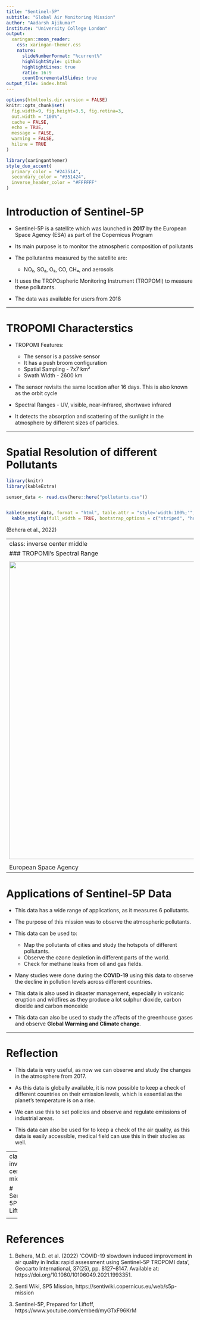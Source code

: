 ```yaml
---
title: "Sentinel-5P"
subtitle: "Global Air Monitoring Mission"
author: "Aadarsh Ajikumar"
institute: "University College London"
output:
  xaringan::moon_reader:
    css: xaringan-themer.css
    nature:
      slideNumberFormat: "%current%"
      highlightStyle: github
      highlightLines: true
      ratio: 16:9
      countIncrementalSlides: true
output_file: index.html
---
```


```r
options(htmltools.dir.version = FALSE)
knitr::opts_chunk$set(
  fig.width=9, fig.height=3.5, fig.retina=3,
  out.width = "100%",
  cache = FALSE,
  echo = TRUE,
  message = FALSE, 
  warning = FALSE,
  hiline = TRUE
)
```


```r
library(xaringanthemer)
style_duo_accent(
  primary_color = "#243514",
  secondary_color = "#351424",
  inverse_header_color = "#FFFFFF"
)
```

# Introduction of Sentinel-5P 

- Sentinel-5P is a satellite which was launched in **2017** by the European Space Agency (ESA) as part of the Copernicus Program

- Its main purpose is to monitor the atmospheric composition of pollutants

- The pollutantns measured by the satellite are:
  - NO₂, SO₂, O₃, CO, CH₄, and aerosols
  
- It uses the TROPOspheric Monitoring Instrument (TROPOMI) to measure these pollutants.

- The data was available for users from 2018

---

# TROPOMI Characterstics

- TROPOMI Features:
  - The sensor is a passive sensor
  - It has a push broom configuration
  - Spatial Sampling - 7x7 km²
  - Swath Width - 2600 km 
  
- The sensor revisits the same location after 16 days. This is also known as the orbit cycle

- Spectral Ranges - UV, visible, near-infrared, shortwave infrared

- It detects the absorption and scattering of the sunlight in the atmosphere by different sizes of particles.
  

---

# Spatial Resolution of different Pollutants

```r
library(knitr)
library(kableExtra)

sensor_data <- read.csv(here::here("pollutants.csv"))


kable(sensor_data, format = "html", table.attr = "style='width:100%;'", align = 'c') %>%
  kable_styling(full_width = TRUE, bootstrap_options = c("striped", "hover"))

```

(Behera et al., 2022)

---
class: inverse center middle
### TROPOMI's Spectral Range
<div style="text-align: center;">
  <img src="https://www.esa.int/var/esa/storage/images/esa_multimedia/images/2017/07/tropomi_s_spectral_range/17076357-1-eng-GB/Tropomi_s_spectral_range.jpg" width="800px" />
</div>
European Space Agency
---

# Applications of Sentinel-5P Data

- This data has a wide range of applications, as it measures 6 pollutants.

- The purpose of this mission was to observe the atmospheric pollutants.

- This data can be used to:
  - Map the pollutants of cities and study the hotspots of different pollutants.
  - Observe the ozone depletion in different parts of the world.
  - Check for methane leaks from oil and gas fields.
  
- Many studies were done during the **COVID-19** using this data to observe the decline in pollution levels across different countries.

- This data is also used in disaster management, especially in volcanic eruption and wildfires as they produce a lot sulphur dioxide, carbon dioxide and carbon monoxide 
  
- This data can also be used to study the affects of the greenhouse gases and observe **Global Warming and Climate change**.

---

# Reflection

- This data is very useful, as now we can observe and study the changes in the atmosphere from 2017.

- As this data is globally available, it is now possible to keep a check of different countries on their emission levels, which is essential as the planet's temperature is on a rise.

- We can use this to set policies and observe and regulate emissions of industrial areas. 
  
- This data can also be used for to keep a check of the air quality, as this data is easily accessible, medical field can use this in their studies as well. 

---
class: inverse center middle

# Sentinel 5P Liftoff

<div style="text-align: center;">
  <iframe width="800" height="450" src="https://www.youtube.com/embed/myGTxF96KrM" frameborder="0" allowfullscreen></iframe>
</div>

---

# References

1. Behera, M.D. et al. (2022) ‘COVID-19 slowdown induced improvement in air quality in India: rapid assessment using Sentinel-5P TROPOMI data’, Geocarto International, 37(25), pp. 8127–8147. Available at: https://doi.org/10.1080/10106049.2021.1993351.

2. Senti Wiki, SP5 Mission, https://sentiwiki.copernicus.eu/web/s5p-mission

3. Sentinel-5P, Prepared for Liftoff, https://www.youtube.com/embed/myGTxF96KrM





